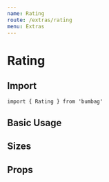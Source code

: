 ```yaml
---
name: Rating
route: /extras/rating
menu: Extras
---
```



# Rating

## Import

`import { Rating } from 'bumbag'`

## Basic Usage

<Playground>
  <Rating />
</Playground>

## Sizes

<Playground>
  <Rating size="small" />
  <Rating />
  <Rating size="medium" />
  <Rating size="large" />
</Playground>

## Props

<PropsTable of={Rating} />
